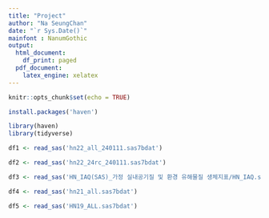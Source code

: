```yaml
---
title: "Project"
author: "Na SeungChan"
date: "`r Sys.Date()`"
mainfont : NanumGothic
output:
  html_document:
    df_print: paged
  pdf_document:
    latex_engine: xelatex
---
```


```r
knitr::opts_chunk$set(echo = TRUE)
```


```r
install.packages('haven')

```


```r
library(haven)
library(tidyverse)
```




```r
df1 <- read_sas('hn22_all_240111.sas7bdat')
```


```r
df2 <- read_sas('hn22_24rc_240111.sas7bdat')
```



```r
df3 <- read_sas('HN_IAQ(SAS)_가정 실내공기질 및 환경 유해물질 생체지표/HN_IAQ.sas7bdat')
```



```r
df4 <- read_sas('hn21_all.sas7bdat')
```


```r
df5 <- read_sas('HN19_ALL.sas7bdat')
```















































































